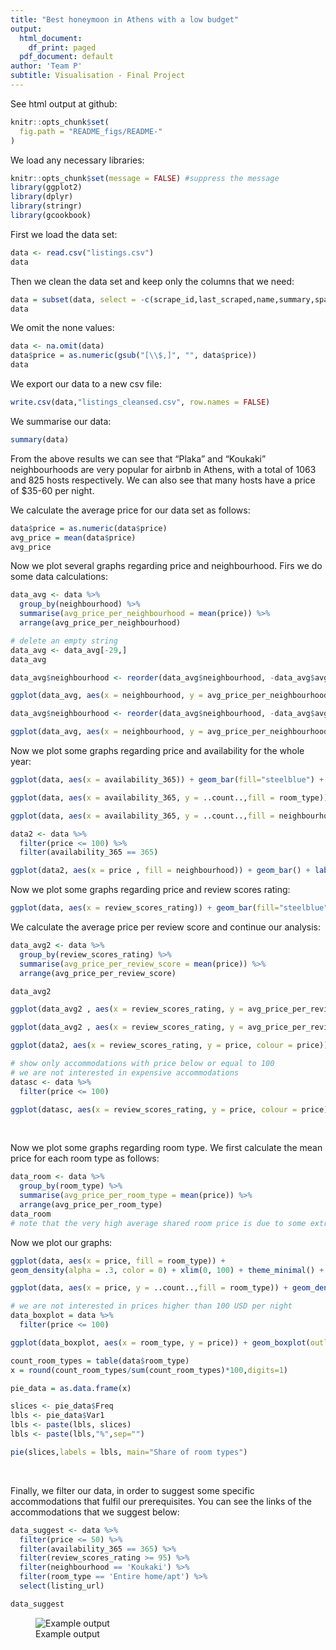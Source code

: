 ```yaml
---
title: "Best honeymoon in Athens with a low budget"
output:
  html_document:
    df_print: paged
  pdf_document: default
author: 'Team P'
subtitle: Visualisation - Final Project
---
```


See html output at github:
```r
knitr::opts_chunk$set(
  fig.path = "README_figs/README-"
)
```

We load any necessary libraries:
```r
knitr::opts_chunk$set(message = FALSE) #suppress the message
library(ggplot2)
library(dplyr)
library(stringr)
library(gcookbook)
```
First we load the data set:
```r
data <- read.csv("listings.csv")
data
```
Then we clean the data set and keep only the columns that we need:
```r
data = subset(data, select = -c(scrape_id,last_scraped,name,summary,space,description,experiences_offered,neighborhood_overview,notes,transit,access,interaction,house_rules,thumbnail_url,medium_url,picture_url,xl_picture_url,host_id,host_name,host_url,host_since,host_location,host_about,host_response_time,host_response_rate,host_acceptance_rate,host_is_superhost,host_thumbnail_url,host_picture_url,host_neighbourhood,host_listings_count,host_total_listings_count,host_verifications,host_has_profile_pic,host_identity_verified,street,neighbourhood_cleansed,neighbourhood_group_cleansed,city,state,zipcode,market,smart_location,country_code,country,is_location_exact,accommodates,square_feet,weekly_price,monthly_price,security_deposit,cleaning_fee,minimum_nights,maximum_nights,minimum_minimum_nights,maximum_minimum_nights,minimum_maximum_nights,maximum_maximum_nights,minimum_nights_avg_ntm,maximum_nights_avg_ntm,calendar_updated,has_availability,calendar_last_scraped,first_review,last_review,requires_license,license,jurisdiction_names,instant_bookable,is_business_travel_ready,cancellation_policy,require_guest_profile_picture,require_guest_phone_verification,calculated_host_listings_count,calculated_host_listings_count_entire_homes,calculated_host_listings_count_private_rooms,calculated_host_listings_count,calculated_host_listings_count_shared_rooms))
data
```
We omit the none values:
```r
data <- na.omit(data)
data$price = as.numeric(gsub("[\\$,]", "", data$price))
data
```
We export our data to a new csv file:
```r
write.csv(data,"listings_cleansed.csv", row.names = FALSE)
```
We summarise our data:
```r
summary(data)
```
From the above results we can see that "Plaka" and "Koukaki" neighbourhoods are very popular for airbnb in Athens, with a total of 1063 and 825 hosts respectively. We can also see that many hosts have a price of $35-60 per night.

We calculate the average price for our data set as follows:
```r
data$price = as.numeric(data$price)
avg_price = mean(data$price)
avg_price
```
Now we plot several graphs regarding price and neighbourhood. Firs we do some data calculations:
```r
data_avg <- data %>%
  group_by(neighbourhood) %>%
  summarise(avg_price_per_neighbourhood = mean(price)) %>%
  arrange(avg_price_per_neighbourhood)

# delete an empty string
data_avg <- data_avg[-29,]
data_avg
```

```r
data_avg$neighbourhood <- reorder(data_avg$neighbourhood, -data_avg$avg_price_per_neighbourhood)

ggplot(data_avg, aes(x = neighbourhood, y = avg_price_per_neighbourhood, colour = avg_price_per_neighbourhood)) + geom_point() + theme(axis.text.x = element_text(angle = 60, hjust = 1)) + ggtitle("Price Per Neighbourhood") + xlab("Neighbourhood") + ylab("Price per night")
```

```r
data_avg$neighbourhood <- reorder(data_avg$neighbourhood, -data_avg$avg_price_per_neighbourhood)

ggplot(data_avg, aes(x = neighbourhood, y = avg_price_per_neighbourhood, colour = avg_price_per_neighbourhood, avg_price_per_neighbourhood, ann = FALSE)) + geom_col(width = .825, position = "identity", colour = "black", size = 0.25, fill="steelblue") + geom_text(aes(label = round(avg_price_per_neighbourhood)), colour = "white", size = 3, vjust = 1.5, position = position_dodge(1)) + theme(axis.text.x = element_text(angle = 35, hjust = 1), panel.background = element_rect(fill = "white", size = 2, linetype = "solid"),) + ggtitle("Price Per Neighbourhood") + xlab("Neighbourhood") + ylab("Price per night")
```

Now we plot some graphs regarding price and availability for the whole year:
```r
ggplot(data, aes(x = availability_365)) + geom_bar(fill="steelblue") + theme_bw() + labs(x = "Annual Availability", y = "Accommodations") + ggtitle("Total number of annual available accommodations") 
```
```r
ggplot(data, aes(x = availability_365, y = ..count..,fill = room_type)) + geom_density(alpha = .3, color = 0) + theme_minimal() + labs(x = "Days", y = "Availability") + ggtitle("Annual availability per Room type")
```
```r
ggplot(data, aes(x = availability_365, y = ..count..,fill = neighbourhood)) + geom_density(alpha = .3, color = 0) + theme_minimal() + labs(x = "Days", y = "Availability") + ggtitle("Availability per Neighbourhood") + scale_fill_viridis_d(option="A")
```

```r
data2 <- data %>%
  filter(price <= 100) %>% 
  filter(availability_365 == 365)

ggplot(data2, aes(x = price , fill = neighbourhood)) + geom_bar() + labs(x = "Average price", y = "Accommodations") + theme_minimal() + ggtitle("Accommodations with price < 100 $")
```

Now we plot some graphs regarding price and review scores rating:
```r
ggplot(data, aes(x = review_scores_rating)) + geom_bar(fill="steelblue") + theme_minimal() + labs(x = "Review scores", y = "Reviews") + ggtitle("Total number of Reviews per review scores rating") 
``` 

We calculate the average price per review score and continue our analysis:
```r
data_avg2 <- data %>%
  group_by(review_scores_rating) %>%
  summarise(avg_price_per_review_score = mean(price)) %>%
  arrange(avg_price_per_review_score)

data_avg2
```

```r
ggplot(data_avg2 , aes(x = review_scores_rating, y = avg_price_per_review_score)) + geom_point(position = position_jitter(width = .3, height = .08),alpha = 0.4, shape = 21, size = 1.5, colour = "magenta") + geom_smooth(color = "black", size = 0.8, linetype = 2) + theme_bw() + labs(x = "Review score", y = "Average price") + ggtitle("Average price per review score") 
```
```r
ggplot(data_avg2 , aes(x = review_scores_rating, y = avg_price_per_review_score)) + geom_col(width = 1, position = "identity", colour = "black", fill="steelblue", size = 0.25) + labs(x = "Review score", y = "Average price") + ggtitle("Average price per review score") + theme_bw() 
```

```r
ggplot(data2, aes(x = review_scores_rating, y = price, colour = price)) + geom_point(position = position_jitter(width = .3, height = .08),alpha = 0.4, shape = 21, size = 1.5) + geom_smooth() + theme_bw() + labs(x = "Review score", y = "Average price") + ggtitle("Average price per review score")  
```
```r
# show only accommodations with price below or equal to 100
# we are not interested in expensive accommodations
datasc <- data %>%
  filter(price <= 100)

ggplot(datasc, aes(x = review_scores_rating, y = price, colour = price)) + geom_point(position = position_jitter(width = .3, height = .08),alpha = 0.4, shape = 21, size = 1.5) + stat_smooth(method = loess) + theme_bw() + labs(x = "Review score", y = "Average price") + ggtitle("Average price per review score") 
```

<br />

Now we plot some graphs regarding room type. We first calculate the mean price for each room type as follows:
```r
data_room <- data %>%
  group_by(room_type) %>%
  summarise(avg_price_per_room_type = mean(price)) %>%
  arrange(avg_price_per_room_type) 
data_room
# note that the very high average shared room price is due to some extremely high outliers
```
Now we plot our graphs:
```r
ggplot(data, aes(x = price, fill = room_type)) +
geom_density(alpha = .3, color = 0) + xlim(0, 100) + theme_minimal() + labs(x = "Price", y = "Density") + ggtitle("Price per Room type - Density curve (Probability)")
```
```r
ggplot(data, aes(x = price, y = ..count..,fill = room_type)) + geom_density(alpha = .3, color = 0) + theme_minimal() + labs(x = "Price", y = "Density") + xlim(0, 100) + ggtitle("Price per Room type - Density curve") + scale_fill_viridis_d()
```

```r
# we are not interested in prices higher than 100 USD per night
data_boxplot = data %>%
  filter(price <= 100)

ggplot(data_boxplot, aes(x = room_type, y = price)) + geom_boxplot(outlier.shape = NA) + geom_jitter(color = 'blue', alpha=0.05) + theme_minimal() + scale_x_discrete(limits = c("Hotel room", "Entire home/apt", "Private room", "Shared room")) + labs(x = "Room type", y = "Price") + ggtitle("Price per Room type - Boxplot")
```

```r
count_room_types = table(data$room_type)
x = round(count_room_types/sum(count_room_types)*100,digits=1)

pie_data = as.data.frame(x)

slices <- pie_data$Freq
lbls <- pie_data$Var1
lbls <- paste(lbls, slices)
lbls <- paste(lbls,"%",sep="")

pie(slices,labels = lbls, main="Share of room types")
```

<br />

Finally, we filter our data, in order to suggest some specific accommodations that fulfil our prerequisites. You can see the links of the accommodations that we suggest below:
```r
data_suggest <- data %>%
  filter(price <= 50) %>% 
  filter(availability_365 == 365) %>%
  filter(review_scores_rating >= 95) %>%
  filter(neighbourhood == 'Koukaki') %>%
  filter(room_type == 'Entire home/apt') %>%
  select(listing_url)

data_suggest
```
![Example output](TeamP_Tableau_Map.png)

